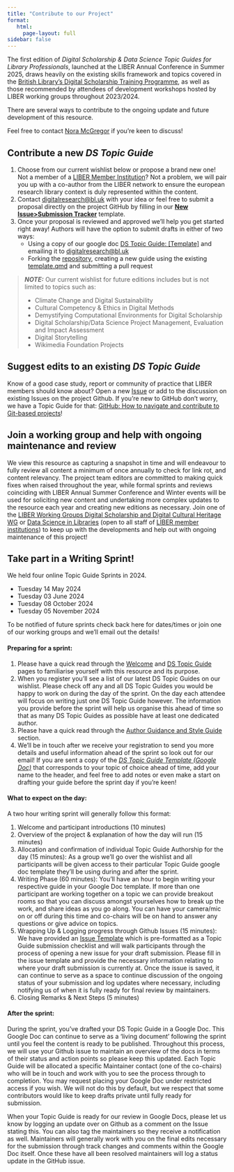 ```yaml
---
title: "Contribute to our Project"
format: 
   html:
     page-layout: full
sidebar: false
---
```


The first edition of _Digital Scholarship & Data Science Topic Guides for Library Professionals_, launched at the LIBER Annual Conference in Summer 2025, draws heavily on the existing skills framework and topics covered in the [British Library’s Digital Scholarship Training Programme](https://blogs.bl.uk/digital-scholarship/2024/04/recovered-pages-dstp.html), as well as those recommended by attendees of development workshops hosted by LIBER working groups throughout 2023/2024.

There are several ways to contribute to the ongoing update and future development of this resource.

Feel free to contact [Nora McGregor](mailto:digitalresearch@bl.uk) if you're keen to discuss!

## Contribute a new _DS Topic Guide_ 

1. Choose from our current wishlist below or propose a brand new one! Not a member of a [LIBER Member Institution](https://libereurope.eu/liber-participants/)? Not a problem, we will pair you up with a co-author from the LIBER network to ensure the european research library context is duly represented within the content. 
2. Contact [digitalresearch@bl.uk](mailto:digitalresearch@bl.uk) with your idea or feel free to submit a proposal directly on the project GitHub by filling in our [**New Issue>Submission Tracker**](https://github.com/libereurope/ds-topic-guides/issues) template. 
3. Once your proposal is reviewed and approved we'll help you get started right away! Authors will have the option to submit drafts in either of two ways:
      - Using a copy of our google doc [DS Topic Guide: [Template]](https://docs.google.com/document/d/154zvn1mhghAddNqW0gJvKp9E8u2VLU8krnPo1wtm_Mk/edit?usp=sharing) and emailing it to [digitalresearch@bl.uk](mailto:digitalresearch@bl.uk)
      - Forking the [repository](https://github.com/libereurope/ds-topic-guides), creating a new guide using the existing [template.qmd](https://github.com/libereurope/ds-topic-guides/blob/main/book/template.qmd) and submitting a pull request

> **_NOTE:_** Our current wishlist for future editions includes but is not limited to topics such as:
>
>- Climate Change and Digital Sustainability
>- Cultural Competency & Ethics in Digital Methods
>- Demystifying Computational Environments for Digital Scholarship
>- Digital Scholarship/Data Science Project Management, Evaluation and Impact Assessment
>- Digital Storytelling
>- Wikimedia Foundation Projects

## Suggest edits to an existing _DS Topic Guide_

Know of a good case study, report or community of practice that LIBER members should know about? Open a new [Issue](https://github.com/libereurope/ds-topic-guides/issues) or add to the discussion on existing Issues on the project Github. If you're new to GitHub don't worry, we have a Topic Guide for that: [GitHub: How to navigate and contribute to Git-based projects](github.qmd)!

## Join a working group and help with ongoing maintenance and review

We view this resource as capturing a snapshot in time and will endeavour to fully review all content a minimum of once annually to check for link rot, and content relevancy. The project team editors are committed to making quick fixes when raised throughout the year, while formal sprints and reviews coinciding with LIBER Annual Summer Conference and Winter events will be used for soliciting new content and undertaking more complex updates to the resource each year and creating new editions as necessary. Join one of the [LIBER Working Groups Digital Scholarship and Digital Cultural Heritage WG](https://libereurope.eu/working-group/digital-scholarship-and-digital-cultural-heritage-collections-working-group/) or [Data Science in Libraries](https://libereurope.eu/working-group/liber-data-science-in-libraries-working-group/) (open to all staff of [LIBER member institutions](https://libereurope.eu/liber-participants/)) to keep up with the developments and help out with ongoing maintenance of this project! 

## Take part in a Writing Sprint! 

We held four online Topic Guide Sprints in 2024. 
 
- Tuesday 14 May 2024
- Tuesday 03 June 2024
- Tuesday 08 October 2024 
- Tuesday 05 November 2024 

To be notified of future sprints check back here for dates/times or join one of our working groups and we'll email out the details!

#### Preparing for a sprint:

1. Please have a quick read through the [Welcome](index.qmd) and [DS Topic Guide](topicguides.qmd) pages to familiarise yourself with this resource and its purpose.
2. When you register you'll see a list of our latest DS Topic Guides on our wishlist. Please check off any and all DS Topic Guides you would be happy to work on during the day of the sprint. On the day each attendee will focus on writing just one DS Topic Guide however. The information you provide before the sprint will help us organise this ahead of time so that as many DS Topic Guides as possible have at least one dedicated author.  
3. Please have a quick read through the [Author Guidance and Style Guide](guidelines.qmd) section. 
4. We'll be in touch after we receive your registration to send you more details and useful information ahead of the sprint so look out for our email! If you are sent a copy of the [*DS Topic Guide Template (Google Doc)*](https://docs.google.com/document/d/154zvn1mhghAddNqW0gJvKp9E8u2VLU8krnPo1wtm_Mk/edit?usp=sharing) that corresponds to your topic of choice ahead of time, add your name to the header, and feel free to add notes or even make a start on drafting your guide before the sprint day if you're keen!

#### What to expect on the day:
A two hour writing sprint will generally follow this format:

1. Welcome and participant introductions (10 minutes)  
2. Overview of the project & explanation of how the day will run (15 minutes)  
3. Allocation and confirmation of individual Topic Guide Authorship for the day (15 minutes): As a group we'll go over the wishlist and all participants will be given access to their particular Topic Guide google doc template they'll be using during and after the sprint.
4. Writing Phase (60 minutes): You'll have an hour to begin writing your respective guide in your Google Doc template. If more than one participant are working together on a topic we can provide breakout rooms so that you can discuss amongst yourselves how to break up the work, and share ideas as you go along. You can have your camera/mic on or off during this time and co-chairs will be on hand to answer any questions or give advice on topics.
5. Wrapping Up & Logging progress through Github Issues (15 minutes): We have provided an [Issue Template](https://github.com/libereurope/ds-topic-guides/issues) which is pre-formatted as a Topic Guide submission checklist and will walk participants through the process of opening a new issue for your draft submission. Please fill in the issue template and provide the necessary information relating to where your draft submission is currently at. Once the issue is saved, it can continue to serve as a space to continue discussion of the ongoing status of your submission and log updates where necessary, including notifying us of when it is fully ready for final review by maintainers. 
6. Closing Remarks & Next Steps (5 minutes)

#### After the sprint:

During the sprint, you’ve drafted your DS Topic Guide in a Google Doc. This Google Doc can continue to serve as a ‘living document’ following the sprint until you feel the content is ready to be published. Throughout this process, we will use your Github issue to maintain an overview of the docs in terms of their status and action points so please keep this updated. Each Topic Guide will be allocated a specific Maintainer contact (one of the co-chairs) who will be in touch and work with you to see the process through to completion. You may request placing your Google Doc under restricted access if you wish. We will not do this by default, but we respect that some contributors would like to keep drafts private until fully ready for submission.

When your Topic Guide is ready for our review in Google Docs, please let us know by logging an update over on Github as a comment on the Issue stating this. You can also tag the maintainers so they receive a notification as well. Maintainers will generally work with you on the final edits necessary for the submission through track changes and comments within the Google Doc itself. Once these have all been resolved maintainers will log a status update in the GitHub issue.



